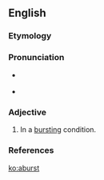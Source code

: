 ==English==

===Etymology===
{{prefix|a|burst}}

===Pronunciation===
* {{a|RP}} {{IPA|/əˈbɝːst/}}
* {{a|US}} {{IPA|/əˈbɝst/}}

===Adjective===
{{en-adj|-}}

# In a [[bursting]] condition.

===References===
{{reference-book | last =| first = | authorlink =  | coauthors =  | editor =Gove, Philip Babcock    | others =  | title = Webster's Third International Dictionary of the English Language Unabridged | origdate =  | origyear = 1909 | origmonth =  | url =  | format =  | accessdate =  | accessyear =  | accessmonth =  | edition =  | date =  | year =1976  | month =  | publisher =G. & C. Merriam Co.  | location = Springfield, MA | language =  | id =  | doi = | isbn =0-87779-101-5 | lccn = | ol = | pages =8| chapter =  | chapterurl =  | quote =}}

[[ko:aburst]]